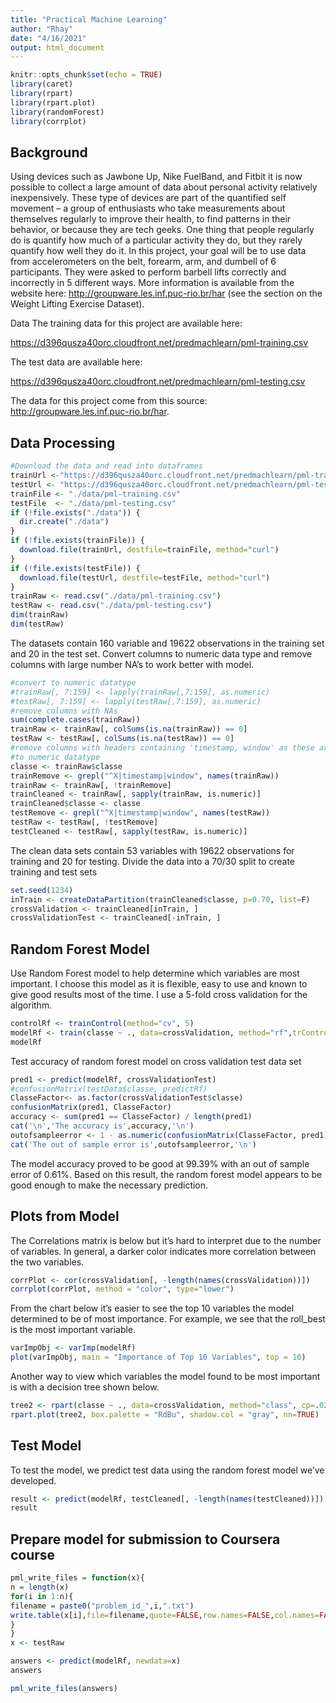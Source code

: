 ```yaml
---
title: "Practical Machine Learning"
author: "Rhay"
date: "4/16/2021"
output: html_document
---
```


```r
knitr::opts_chunk$set(echo = TRUE)
library(caret)
library(rpart)
library(rpart.plot)
library(randomForest)
library(corrplot)
```

## Background

Using devices such as Jawbone Up, Nike FuelBand, and Fitbit it is now possible to collect a large amount of data about personal activity relatively inexpensively. These type of devices are part of the quantified self movement -- a group of enthusiasts who take measurements about themselves regularly to improve their health, to find patterns in their behavior, or because they are tech geeks. One thing that people regularly do is quantify how much of a particular activity they do, but they rarely quantify how well they do it. In this project, your goal will be to use data from accelerometers on the belt, forearm, arm, and dumbell of 6 participants. They were asked to perform barbell lifts correctly and incorrectly in 5 different ways. More information is available from the website here: <http://groupware.les.inf.puc-rio.br/har> (see the section on the Weight Lifting Exercise Dataset).

Data The training data for this project are available here:

<https://d396qusza40orc.cloudfront.net/predmachlearn/pml-training.csv>

The test data are available here:

<https://d396qusza40orc.cloudfront.net/predmachlearn/pml-testing.csv>

The data for this project come from this source: <http://groupware.les.inf.puc-rio.br/har>.

## Data Processing

```r
#Download the data and read into dataframes
trainUrl <-"https://d396qusza40orc.cloudfront.net/predmachlearn/pml-training.csv"
testUrl <- "https://d396qusza40orc.cloudfront.net/predmachlearn/pml-testing.csv"
trainFile <- "./data/pml-training.csv"
testFile  <- "./data/pml-testing.csv"
if (!file.exists("./data")) {
  dir.create("./data")
}
if (!file.exists(trainFile)) {
  download.file(trainUrl, destfile=trainFile, method="curl")
}
if (!file.exists(testFile)) {
  download.file(testUrl, destfile=testFile, method="curl")
}
trainRaw <- read.csv("./data/pml-training.csv")
testRaw <- read.csv("./data/pml-testing.csv")
dim(trainRaw)
dim(testRaw)
```

The datasets contain 160 variable and 19622 observations in the training set and 20 in the test set. Convert columns to numeric data type and remove columns with large number NA's to work better with model.

```r
#convert to numeric datatype
#trainRaw[, 7:159] <- lapply(trainRaw[,7:159], as.numeric)
#testRaw[, 7:159] <- lapply(testRaw[,7:159], as.numeric)
#remove columns with NAs
sum(complete.cases(trainRaw))
trainRaw <- trainRaw[, colSums(is.na(trainRaw)) == 0] 
testRaw <- testRaw[, colSums(is.na(testRaw)) == 0] 
#remove columns with headers containing 'timestamp, window' as these aren't useful in model; convert remaining columns
#to numeric datatype
classe <- trainRaw$classe
trainRemove <- grepl("^X|timestamp|window", names(trainRaw))
trainRaw <- trainRaw[, !trainRemove]
trainCleaned <- trainRaw[, sapply(trainRaw, is.numeric)]
trainCleaned$classe <- classe
testRemove <- grepl("^X|timestamp|window", names(testRaw))
testRaw <- testRaw[, !testRemove]
testCleaned <- testRaw[, sapply(testRaw, is.numeric)]
```

The clean data sets contain 53 variables with 19622 observations for training and 20 for testing. Divide the data into a 70/30 split to create training and test sets

```r
set.seed(1234)
inTrain <- createDataPartition(trainCleaned$classe, p=0.70, list=F)
crossValidation <- trainCleaned[inTrain, ] 
crossValidationTest <- trainCleaned[-inTrain, ]
```

## Random Forest Model

Use Random Forest model to help determine which variables are most important. I choose this model as it is flexible, easy to use and known to give good results most of the time. I use a 5-fold cross validation for the algorithm.

```r
controlRf <- trainControl(method="cv", 5)
modelRf <- train(classe ~ ., data=crossValidation, method="rf",trControl=controlRf, ntree=250)
modelRf

```

Test accuracy of random forest model on cross validation test data set

```r
pred1 <- predict(modelRf, crossValidationTest)
#confusionMatrix(testData$classe, predictRf)
ClasseFactor<- as.factor(crossValidationTest$classe)
confusionMatrix(pred1, ClasseFactor)
accuracy <- sum(pred1 == ClasseFactor) / length(pred1)
cat('\n','The accuracy is',accuracy,'\n')
outofsampleerror <- 1 - as.numeric(confusionMatrix(ClasseFactor, pred1)$overall[1])
cat('The out of sample error is',outofsampleerror,'\n') 
```

The model accuracy proved to be good at 99.39% with an out of sample error of 0.61%. Based on this result, the random forest model appears to be good enough to make the necessary prediction.

## Plots from Model

The Correlations matrix is below but it's hard to interpret due to the number of variables. In general, a darker color indicates more correlation between the two variables.

```r

corrPlot <- cor(crossValidation[, -length(names(crossValidation))])
corrplot(corrPlot, method = "color", type="lower")

```

From the chart below it's easier to see the top 10 variables the model determined to be of most importance. For example, we see that the roll_best is the most important variable.

```r
varImpObj <- varImp(modelRf)
plot(varImpObj, main = "Importance of Top 10 Variables", top = 10)
```

Another way to view which variables the model found to be most important is with a decision tree shown below.

```r
tree2 <- rpart(classe ~ ., data=crossValidation, method="class", cp=.02)
rpart.plot(tree2, box.palette = "RdBu", shadow.col = "gray", nn=TRUE)
```

## Test Model

To test the model, we predict test data using the random forest model we've developed.

```r
result <- predict(modelRf, testCleaned[, -length(names(testCleaned))])
result
```

## Prepare model for submission to Coursera course

```r
pml_write_files = function(x){
n = length(x)
for(i in 1:n){
filename = paste0("problem_id_",i,".txt")
write.table(x[i],file=filename,quote=FALSE,row.names=FALSE,col.names=FALSE)
}
}
x <- testRaw

answers <- predict(modelRf, newdata=x)
answers
```

```r
pml_write_files(answers)
```
